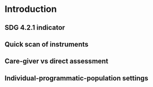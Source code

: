 # Introduction {#ch:introduction2}

## SDG 4.2.1 indicator

## Quick scan of instruments

## Care-giver vs direct assessment

## Individual-programmatic-population settings


